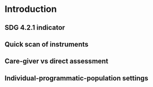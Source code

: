 # Introduction {#ch:introduction2}

## SDG 4.2.1 indicator

## Quick scan of instruments

## Care-giver vs direct assessment

## Individual-programmatic-population settings


